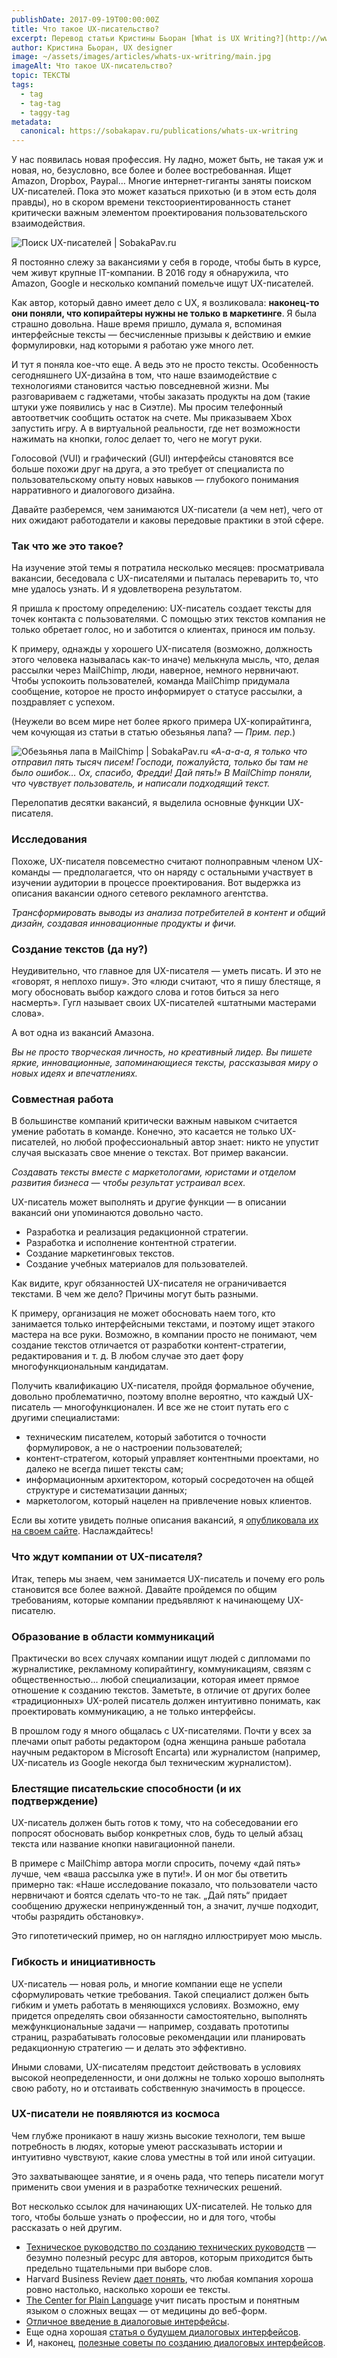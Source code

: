 ```yaml
---
publishDate: 2017-09-19T00:00:00Z
title: Что такое UX-писательство?
excerpt: Перевод статьи Кристины Бьоран [What is UX Writing?](http://www.uxbooth.com/articles/what-is-ux-writing/)
author: Кристина Бьоран, UX designer
image: ~/assets/images/articles/whats-ux-writring/main.jpg
imageAlt: Что такое UX-писательство?
topic: ТЕКСТЫ
tags:
  - tag
  - tag-tag
  - taggy-tag
metadata:
  canonical: https://sobakapav.ru/publications/whats-ux-writring
---
```



У нас появилась новая профессия. Ну ладно, может быть, не такая уж и новая, но, безусловно, все более и более востребованная. Ищет Amazon, Dropbox, Paypal… Многие интернет-гиганты заняты поиском UX-писателей. Пока это может казаться прихотью (и в этом есть доля правды), но в скором времени текстоориентированность станет критически важным элементом проектирования пользовательского взаимодействия.

![Поиск UX-писателей | SobakaPav.ru](~/assets/images/articles/whats-ux-writring/1.jpeg)

Я постоянно слежу за вакансиями у себя в городе, чтобы быть в курсе, чем живут крупные IT-компании. В 2016 году я обнаружила, что Amazon, Google и несколько компаний помельче ищут UX-писателей.

Как автор, который давно имеет дело с UX, я возликовала: **наконец-то они поняли, что копирайтеры нужны не только в маркетинге**. Я была страшно довольна. Наше время пришло, думала я, вспоминая интерфейсные тексты — бесчисленные призывы к действию и емкие формулировки, над которыми я работаю уже много лет.

И тут я поняла кое-что еще. А ведь это не просто тексты. Особенность сегодняшнего UX-дизайна в том, что наше взаимодействие с технологиями становится частью повседневной жизни. Мы разговариваем с гаджетами, чтобы заказать продукты на дом (такие штуки уже появились у нас в Сиэтле). Мы просим телефонный автоответчик сообщить остаток на счете. Мы приказываем Xbox запустить игру. А в виртуальной реальности, где нет возможности нажимать на кнопки, голос делает то, чего не могут руки.

Голосовой (VUI) и графический (GUI) интерфейсы становятся все больше похожи друг на друга, а это требует от специалиста по пользовательскому опыту новых навыков — глубокого понимания нарративного и диалогового дизайна.

Давайте разберемся, чем занимаются UX-писатели (а чем нет), чего от них ожидают работодатели и каковы передовые практики в этой сфере.

### Так что же это такое?

На изучение этой темы я потратила несколько месяцев: просматривала вакансии, беседовала с UX-писателями и пыталась переварить то, что мне удалось узнать. И я удовлетворена результатом.

Я пришла к простому определению: UX-писатель создает тексты для точек контакта с пользователями. С помощью этих текстов компания не только обретает голос, но и заботится о клиентах, принося им пользу.

К примеру, однажды у хорошего UX-писателя (возможно, должность этого человека называлась как-то иначе) мелькнула мысль, что, делая рассылки через MailChimp, люди, наверное, немного нервничают. Чтобы успокоить пользователей, команда MailChimp придумала сообщение, которое не просто информирует о статусе рассылки, а поздравляет с успехом.

(Неужели во всем мире нет более яркого примера UX-копирайтинга, чем кочующая из статьи в статью обезьянья лапа? — _Прим. пер._)

![Обезьянья лапа в MailChimp | SobakaPav.ru](~/assets/images/articles/whats-ux-writring/2.png)
_«А-а-а-а, я только что отправил пять тысяч писем! Господи, пожалуйста, только бы там не было ошибок… Ох, спасибо, Фредди! Дай пять!» В MailChimp поняли, что чувствует пользователь, и написали подходящий текст._

Перелопатив десятки вакансий, я выделила основные функции UX-писателя.

### Исследования

Похоже, UX-писателя повсеместно считают полноправным членом UX-команды — предполагается, что он наряду с остальными участвует в изучении аудитории в процессе проектирования. Вот выдержка из описания вакансии одного сетевого рекламного агентства.

_Трансформировать выводы из анализа потребителей в контент и общий дизайн, создавая инновационные продукты и фичи._

### Создание текстов (да ну?)

Неудивительно, что главное для UX-писателя — уметь писать. И это не «говорят, я неплохо пишу». Это «люди считают, что я пишу блестяще, я могу обосновать выбор каждого слова и готов биться за него насмерть». Гугл называет своих UX-писателей «штатными мастерами слова».

А вот одна из вакансий Амазона.

_Вы не просто творческая личность, но креативный лидер. Вы пишете яркие, инновационные, запоминающиеся тексты, рассказывая миру о новых идеях и впечатлениях._

### Совместная работа

В большинстве компаний критически важным навыком считается умение работать в команде. Конечно, это касается не только UX-писателей, но любой профессиональный автор знает: никто не упустит случая высказать свое мнение о текстах. Вот пример вакансии.

_Создавать тексты вместе с маркетологами, юристами и отделом развития бизнеса — чтобы результат устраивал всех._

UX-писатель может выполнять и другие функции — в описании вакансий они упоминаются довольно часто.

- Разработка и реализация редакционной стратегии.
- Разработка и исполнение контентной стратегии.
- Создание маркетинговых текстов.
- Создание учебных материалов для пользователей.

Как видите, круг обязанностей UX-писателя не ограничивается текстами. В чем же дело? Причины могут быть разными.

К примеру, организация не может обосновать наем того, кто занимается только интерфейсными текстами, и поэтому ищет этакого мастера на все руки. Возможно, в компании просто не понимают, чем создание текстов отличается от разработки контент-стратегии, редактирования и т. д. В любом случае это дает фору многофункциональным кандидатам.

Получить квалификацию UX-писателя, пройдя формальное обучение, довольно проблематично, поэтому вполне вероятно, что каждый UX-писатель — многофункционален. И все же не стоит путать его с другими специалистами:

- техническим писателем, который заботится о точности формулировок, а не о настроении пользователей;
- контент-стратегом, который управляет контентными проектами, но далеко не всегда пишет тексты сам;
- информационным архитектором, который сосредоточен на общей структуре и систематизации данных;
- маркетологом, который нацелен на привлечение новых клиентов.

Если вы хотите увидеть полные описания вакансий, я [опубликовала их на своем сайте](http://www.bjoranidentity.com/blog/what-are-companies-looking-for-in-a-ux-writer). Наслаждайтесь!

### Что ждут компании от UX-писателя?

Итак, теперь мы знаем, чем занимается UX-писатель и почему его роль становится все более важной. Давайте пройдемся по общим требованиям, которые компании предъявляют к начинающему UX-писателю.

### Образование в области коммуникаций

Практически во всех случаях компании ищут людей с дипломами по журналистике, рекламному копирайтингу, коммуникациям, связям с общественностью… любой специализации, которая имеет прямое отношение к созданию текстов. Заметьте, в отличие от других более «традиционных» UX-ролей писатель должен интуитивно понимать, как проектировать коммуникацию, а не только интерфейсы.

В прошлом году я много общалась с UX-писателями. Почти у всех за плечами опыт работы редактором (одна женщина раньше работала научным редактором в Microsoft Encarta) или журналистом (например, UX-писатель из Google некогда был техническим журналистом).

### Блестящие писательские способности (и их подтверждение)

UX-писатель должен быть готов к тому, что на собеседовании его попросят обосновать выбор конкретных слов, будь то целый абзац текста или название кнопки навигационной панели.

В примере с MailChimp автора могли спросить, почему «дай пять» лучше, чем «ваша рассылка уже в пути!». И он мог бы ответить примерно так: «Наше исследование показало, что пользователи часто нервничают и боятся сделать что-то не так. „Дай пять“ придает сообщению дружески непринужденный тон, а значит, лучше подходит, чтобы разрядить обстановку».

Это гипотетический пример, но он наглядно иллюстрирует мою мысль.

### Гибкость и инициативность

UX-писатель — новая роль, и многие компании еще не успели сформулировать четкие требования. Такой специалист должен быть гибким и уметь работать в меняющихся условиях. Возможно, ему придется определять свои обязанности самостоятельно, выполнять межфункциональные задачи — например, создавать прототипы страниц, разрабатывать голосовые рекомендации или планировать редакционную стратегию — и делать это эффективно.

Иными словами, UX-писателям предстоит действовать в условиях высокой неопределенности, и они должны не только хорошо выполнять свою работу, но и отстаивать собственную значимость в процессе.

### UX-писатели не появляются из космоса

Чем глубже проникают в нашу жизнь высокие технологи, тем выше потребность в людях, которые умеют рассказывать истории и интуитивно чувствуют, какие слова уместны в той или иной ситуации.

Это захватывающее занятие, и я очень рада, что теперь писатели могут применить свои умения и в разработке технических решений.

Вот несколько ссылок для начинающих UX-писателей. Не только для того, чтобы больше узнать о профессии, но и для того, чтобы рассказать о ней другим.

- [Техническое руководство по созданию технических руководств](http://www.dozuki.com/tech_writing) — безумно полезный ресурс для авторов, которым приходится быть предельно тщательными при выборе слов.
- Harvard Business Review [дает понять](https://hbr.org/2013/07/your-company-is-only-as-good-a), что любая компания хороша ровно настолько, насколько хороши ее тексты.
- [The Center for Plain Language](http://centerforplainlanguage.org/) учит писать простым и понятным языком о сложных вещах — от медицины до веб-форм.
- [Отличное введение в диалоговые интерфейсы](https://www.fastcodesign.com/3058546/conversational-interfaces-explained).
- Еще одна хорошая [статья о будущем диалоговых интерфейсов](https://www.smashingmagazine.com/2016/07/conversational-interfaces-where-are-we-today-where-are-we-heading/).
- И, наконец, [полезные советы по созданию диалоговых интерфейсов](https://www.smashingmagazine.com/2016/12/conversational-design-essentials-tips-for-building-a-chatbot/).

